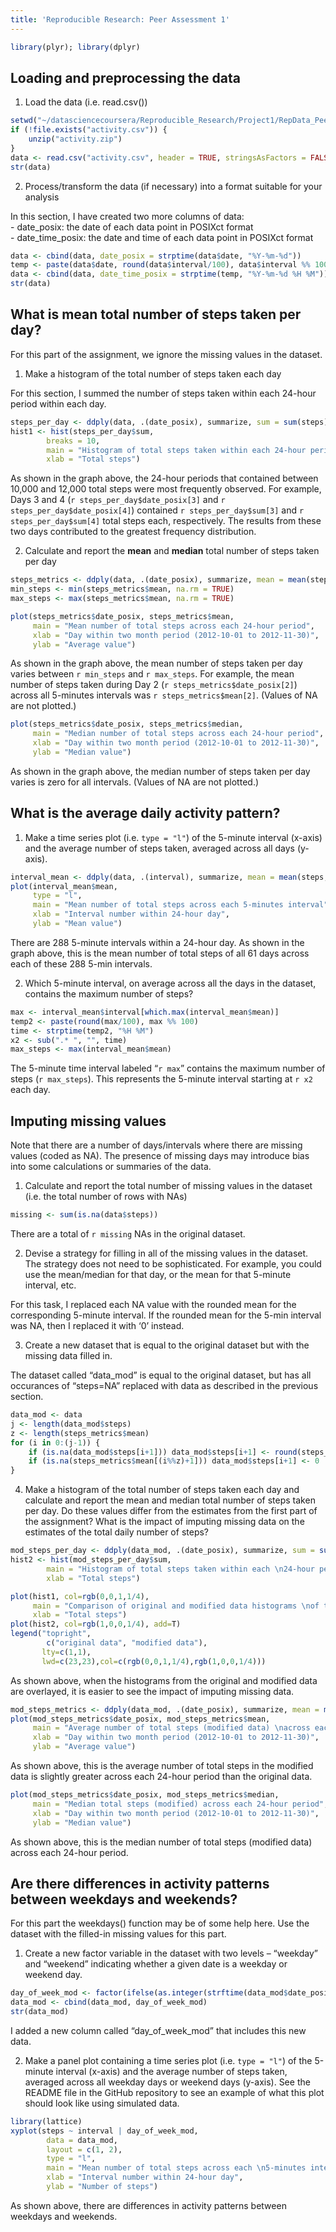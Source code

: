 ```yaml
---
title: 'Reproducible Research: Peer Assessment 1'
---
```


```r
library(plyr); library(dplyr)
```

## Loading and preprocessing the data
1. Load the data (i.e. read.csv())

```r
setwd("~/datasciencecoursera/Reproducible_Research/Project1/RepData_PeerAssessment1")
if (!file.exists("activity.csv")) {
    unzip("activity.zip")
}
data <- read.csv("activity.csv", header = TRUE, stringsAsFactors = FALSE)
str(data)
```

2. Process/transform the data (if necessary) into a format suitable for your analysis

In this section, I have created two more columns of data:<br>
- date_posix: the date of each data point in POSIXct format<br>
- date_time_posix: the date and time of each data point in POSIXct format<br>

```r
data <- cbind(data, date_posix = strptime(data$date, "%Y-%m-%d"))  
temp <- paste(data$date, round(data$interval/100), data$interval %% 100)
data <- cbind(data, date_time_posix = strptime(temp, "%Y-%m-%d %H %M"))
str(data)
```



## What is mean total number of steps taken per day?

For this part of the assignment, we ignore the missing values in the dataset.

1. Make a histogram of the total number of steps taken each day

For this section, I summed the number of steps taken within each 24-hour period
within each day.

```r
steps_per_day <- ddply(data, .(date_posix), summarize, sum = sum(steps))
hist1 <- hist(steps_per_day$sum, 
        breaks = 10,
        main = "Histogram of total steps taken within each 24-hour period",
        xlab = "Total steps")
``` 

As shown in the graph above, the 24-hour periods that contained between 10,000 and 12,000 total steps were most frequently observed. For example, Days 3 and 4 (`r steps_per_day$date_posix[3]` and `r steps_per_day$date_posix[4]`) contained `r steps_per_day$sum[3]` and `r steps_per_day$sum[4]`  total steps each, respectively. The results from these two days contributed to the greatest frequency distribution.

2. Calculate and report the <b>mean</b> and <b>median</b> total number of steps taken per day

```r
steps_metrics <- ddply(data, .(date_posix), summarize, mean = mean(steps), median = median(steps))
min_steps <- min(steps_metrics$mean, na.rm = TRUE)
max_steps <- max(steps_metrics$mean, na.rm = TRUE)

plot(steps_metrics$date_posix, steps_metrics$mean, 
     main = "Mean number of total steps across each 24-hour period",
     xlab = "Day within two month period (2012-10-01 to 2012-11-30)",
     ylab = "Average value")
```

As shown in the graph above, the mean number of steps taken per day varies between `r min_steps` and `r max_steps`. For example, the mean number of steps taken during Day 2 (`r steps_metrics$date_posix[2]`) across all 5-minutes intervals was `r steps_metrics$mean[2]`. (Values of NA are not plotted.)

```r
plot(steps_metrics$date_posix, steps_metrics$median, 
     main = "Median number of total steps across each 24-hour period",
     xlab = "Day within two month period (2012-10-01 to 2012-11-30)",
     ylab = "Median value")
```

As shown in the graph above, the median number of steps taken per day varies 
is zero for all intervals. (Values of NA are not plotted.)


## What is the average daily activity pattern?

1. Make a time series plot (i.e. `type = "l"`) of the 5-minute interval (x-axis) and the average number of steps taken, averaged across all days (y-axis).

```r
interval_mean <- ddply(data, .(interval), summarize, mean = mean(steps, na.rm = TRUE), median = median(steps, na.rm = TRUE))
plot(interval_mean$mean, 
     type = "l",
     main = "Mean number of total steps across each 5-minutes interval",
     xlab = "Interval number within 24-hour day",
     ylab = "Mean value")
```

There are 288 5-minute intervals within a 24-hour day. As shown in the graph above, this is the mean number of total steps of all 61 days across each of these 288 5-min intervals.

2. Which 5-minute interval, on average across all the days in the dataset, contains the maximum number of steps?

```r
max <- interval_mean$interval[which.max(interval_mean$mean)]
temp2 <- paste(round(max/100), max %% 100)
time <- strptime(temp2, "%H %M")
x2 <- sub(".* ", "", time)
max_steps <- max(interval_mean$mean)
```

The 5-minute time interval labeled "`r max`" contains the maximum number of steps 
(`r max_steps`). This represents the 5-minute interval starting at `r x2` each
day. 

## Imputing missing values

Note that there are a number of days/intervals where there are missing values (coded as NA). The presence of missing days may introduce bias into some calculations or summaries of the data.

1. Calculate and report the total number of missing values in the dataset (i.e. the total number of rows with NAs)

```r
missing <- sum(is.na(data$steps)) 
```

There are a total of `r missing` NAs in the original dataset.

2. Devise a strategy for filling in all of the missing values in the dataset. The strategy does not need to be sophisticated. For example, you could use the mean/median for that day, or the mean for that 5-minute interval, etc.

For this task, I replaced each NA value with the rounded mean for the corresponding 5-minute interval. If the rounded mean for the 5-min interval was NA, then I replaced it with '0' instead.

3. Create a new dataset that is equal to the original dataset but with the missing data filled in.

The dataset called "data_mod" is equal to the original dataset, but has all occurances of "steps=NA" replaced with data as described in the previous section.

```r
data_mod <- data
j <- length(data_mod$steps)
z <- length(steps_metrics$mean)
for (i in 0:(j-1)) { 
    if (is.na(data_mod$steps[i+1])) data_mod$steps[i+1] <- round(steps_metrics$mean[(i%%z)+1])
    if (is.na(steps_metrics$mean[(i%%z)+1])) data_mod$steps[i+1] <- 0
}
```

4. Make a histogram of the total number of steps taken each day and calculate and report the mean and median total number of steps taken per day. Do these values differ from the estimates from the first part of the assignment? What is the impact of imputing missing data on the estimates of the total daily number of steps?

```r
mod_steps_per_day <- ddply(data_mod, .(date_posix), summarize, sum = sum(steps))
hist2 <- hist(mod_steps_per_day$sum,
        main = "Histogram of total steps taken within each \n24-hour period (modified data)",
        xlab = "Total steps")
```

```r
plot(hist1, col=rgb(0,0,1,1/4), 
     main = "Comparison of original and modified data histograms \nof total steps (modified) across each 24-hour period",
     xlab = "Total steps")
plot(hist2, col=rgb(1,0,0,1/4), add=T)
legend("topright", 
        c("original data", "modified data"),
       lty=c(1,1),
       lwd=c(23,23),col=c(rgb(0,0,1,1/4),rgb(1,0,0,1/4)))
```

As shown above, when the histograms from the original and modified data are overlayed,
it is easier to see the impact of imputing missing data.

```r
mod_steps_metrics <- ddply(data_mod, .(date_posix), summarize, mean = mean(steps), median = median(steps)) 
plot(mod_steps_metrics$date_posix, mod_steps_metrics$mean,
     main = "Average number of total steps (modified data) \nacross each 24-hour period",
     xlab = "Day within two month period (2012-10-01 to 2012-11-30)",
     ylab = "Average value")
```

As shown above, this is the average number of total steps in the modified data
is slightly greater across each 24-hour period than the original data.

```r
plot(mod_steps_metrics$date_posix, mod_steps_metrics$median,
     main = "Median total steps (modified) across each 24-hour period",
     xlab = "Day within two month period (2012-10-01 to 2012-11-30)",
     ylab = "Median value")
```

As shown above, this is the median number of total steps (modified data) across each 24-hour period.

## Are there differences in activity patterns between weekdays and weekends?

For this part the weekdays() function may be of some help here. Use the dataset with the filled-in missing values for this part.

1. Create a new factor variable in the dataset with two levels – “weekday” and “weekend” indicating whether a given date is a weekday or weekend day.

```r
day_of_week_mod <- factor(ifelse(as.integer(strftime(data_mod$date_posix,'%u'))>5, "weekend", "weekday"))
data_mod <- cbind(data_mod, day_of_week_mod)
str(data_mod)
```

I added a new column called "day_of_week_mod" that includes this new data.

2. Make a panel plot containing a time series plot (i.e. `type = "l"`) of the 5-minute interval (x-axis) and the average number of steps taken, averaged across all weekday days or weekend days (y-axis). See the README file in the GitHub repository to see an example of what this plot should look like using simulated data.

```r
library(lattice)
xyplot(steps ~ interval | day_of_week_mod, 
        data = data_mod, 
        layout = c(1, 2), 
        type = "l", 
        main = "Mean number of total steps across each \n5-minutes interval, split by weekend and weekday",
        xlab = "Interval number within 24-hour day",
        ylab = "Number of steps")
```

As shown above, there are differences in activity patterns between weekdays and weekends.